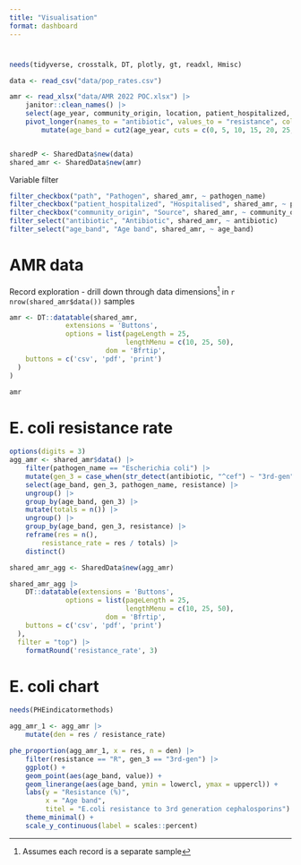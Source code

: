 ```yaml
---
title: "Visualisation"
format: dashboard
---
```


#  {.sidebar}

```r
needs(tidyverse, crosstalk, DT, plotly, gt, readxl, Hmisc)

data <- read_csv("data/pop_rates.csv")

amr <- read_xlsx("data/AMR 2022 POC.xlsx") |>
    janitor::clean_names() |>
    select(age_year, community_origin, location, patient_hospitalized, community_origin, pathogen_name:spectinomycin) |>
    pivot_longer(names_to = "antibiotic", values_to = "resistance", cols = 6:last_col()) |>
        mutate(age_band = cut2(age_year, cuts = c(0, 5, 10, 15, 20, 25, 30, 35, 40, 45, 50, 55, 60, 65, 70, 75, 80, 118))) 


sharedP <- SharedData$new(data)
shared_amr <- SharedData$new(amr)

```

Variable filter

```r
filter_checkbox("path", "Pathogen", shared_amr, ~ pathogen_name)
filter_checkbox("patient_hospitalized", "Hospitalised", shared_amr, ~ patient_hospitalized)
filter_checkbox("community_origin", "Source", shared_amr, ~ community_origin)
filter_select("antibiotic", "Antibiotic", shared_amr, ~ antibiotic)
filter_select("age_band", "Age band", shared_amr, ~ age_band)

```

# AMR data

Record exploration - drill down through data dimensions[^viz_dash-1] in `r nrow(shared_amr$data())` samples

```r
amr <- DT::datatable(shared_amr,
              extensions = 'Buttons', 
              options = list(pageLength = 25, 
                             lengthMenu = c(10, 25, 50),
                        dom = 'Bfrtip',
    buttons = c('csv', 'pdf', 'print')
  )
)

amr

```

# E. coli resistance rate

```r
options(digits = 3)
agg_amr <- shared_amr$data() |>
    filter(pathogen_name == "Escherichia coli") |>
    mutate(gen_3 = case_when(str_detect(antibiotic, "^cef") ~ "3rd-gen", TRUE ~ "other")) |>
    select(age_band, gen_3, pathogen_name, resistance) |>
    ungroup() |>
    group_by(age_band, gen_3) |>
    mutate(totals = n()) |>
    ungroup() |>
    group_by(age_band, gen_3, resistance) |>
    reframe(res = n(), 
        resistance_rate = res / totals) |>
    distinct()

shared_amr_agg <- SharedData$new(agg_amr)

shared_amr_agg |>
    DT::datatable(extensions = 'Buttons', 
              options = list(pageLength = 25, 
                             lengthMenu = c(10, 25, 50),
                        dom = 'Bfrtip',
    buttons = c('csv', 'pdf', 'print')
  ), 
  filter = "top") |>
    formatRound('resistance_rate', 3)


```

# E. coli chart

```r
needs(PHEindicatormethods)

agg_amr_1 <- agg_amr |>
    mutate(den = res / resistance_rate)

phe_proportion(agg_amr_1, x = res, n = den) |>
    filter(resistance == "R", gen_3 == "3rd-gen") |>
    ggplot() +
    geom_point(aes(age_band, value)) +
    geom_linerange(aes(age_band, ymin = lowercl, ymax = uppercl)) +
    labs(y = "Resistance (%)", 
         x = "Age band", 
         titel = "E.coli resistance to 3rd generation cephalosporins") +
    theme_minimal() +
    scale_y_continuous(label = scales::percent)

```

[^viz_dash-1]: Assumes each record is a separate sample
